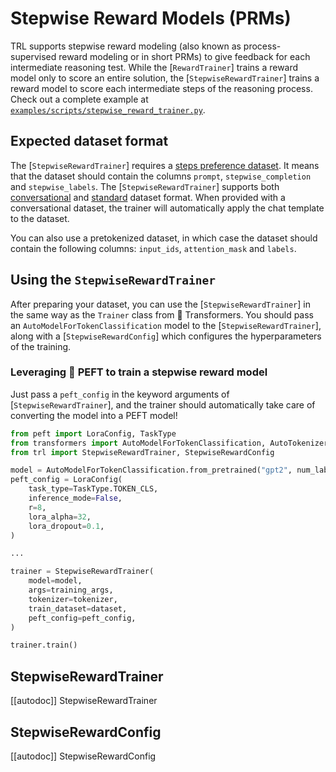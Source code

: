 # Stepwise Reward Models (PRMs)

TRL supports stepwise reward modeling (also known as process-supervised reward modeling or in short PRMs) to give feedback for each intermediate reasoning test. While the [`RewardTrainer`] trains a reward model only to score an entire solution, the [`StepwiseRewardTrainer`] trains a reward model to score each intermediate steps of the reasoning process.
Check out a complete example at [`examples/scripts/stepwise_reward_trainer.py`](https://github.com/huggingface/trl/tree/main/examples/scripts/stepwise_reward_modeling.py).

## Expected dataset format

The [`StepwiseRewardTrainer`] requires a [steps preference dataset](dataset_formats#steps-preference). It means that the dataset should contain the columns `prompt`, `stepwise_completion` and `stepwise_labels`.
The [`StepwiseRewardTrainer`] supports both [conversational](dataset_formats#conversational-dataset-format) and [standard](dataset_formats#standard-dataset-format) dataset format. When provided with a conversational dataset, the trainer will automatically apply the chat template to the dataset.

You can also use a pretokenized dataset, in which case the dataset should contain the following columns: `input_ids`, `attention_mask` and `labels`.

## Using the `StepwiseRewardTrainer`

After preparing your dataset, you can use the [`StepwiseRewardTrainer`] in the same way as the `Trainer` class from 🤗 Transformers.
You should pass an `AutoModelForTokenClassification` model to the [`StepwiseRewardTrainer`], along with a [`StepwiseRewardConfig`] which configures the hyperparameters of the training.

### Leveraging 🤗 PEFT to train a stepwise reward model

Just pass a `peft_config` in the keyword arguments of [`StepwiseRewardTrainer`], and the trainer should automatically take care of converting the model into a PEFT model!

```python
from peft import LoraConfig, TaskType
from transformers import AutoModelForTokenClassification, AutoTokenizer
from trl import StepwiseRewardTrainer, StepwiseRewardConfig

model = AutoModelForTokenClassification.from_pretrained("gpt2", num_labels=2)
peft_config = LoraConfig(
    task_type=TaskType.TOKEN_CLS,
    inference_mode=False,
    r=8,
    lora_alpha=32,
    lora_dropout=0.1,
)

...

trainer = StepwiseRewardTrainer(
    model=model,
    args=training_args,
    tokenizer=tokenizer,
    train_dataset=dataset,
    peft_config=peft_config,
)

trainer.train()

```

## StepwiseRewardTrainer

[[autodoc]] StepwiseRewardTrainer

## StepwiseRewardConfig

[[autodoc]] StepwiseRewardConfig

